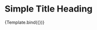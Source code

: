 

<Meta title="Navigation/Simple Title Heading" component={SimpleTitleHeading} />


# Simple Title Heading

<Canvas>
  <Story
    name="Simple Title Heading"
    args={{
      title: 'Nachricht an den Verkäufer',
      url: 'https://www.autoscout24.ch/de',
    }}
  >
    {Template.bind({})}
  </Story>
</Canvas>

<ArgsTable story="Simple Title Heading" />
